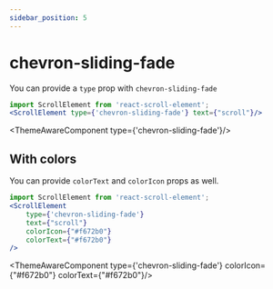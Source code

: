 ```yaml
---
sidebar_position: 5
---
```


# chevron-sliding-fade

You can provide a `type` prop with `chevron-sliding-fade`
```jsx
import ScrollElement from 'react-scroll-element';
<ScrollElement type={'chevron-sliding-fade'} text={"scroll"}/>
```


<ThemeAwareComponent type={'chevron-sliding-fade'}/>

## With colors

You can provide `colorText` and `colorIcon` props as well.
```jsx
import ScrollElement from 'react-scroll-element';
<ScrollElement
    type={'chevron-sliding-fade'}
    text={"scroll"}
    colorIcon={"#f672b0"}
    colorText={"#f672b0"}
/>
```

<ThemeAwareComponent type={'chevron-sliding-fade'} colorIcon={"#f672b0"} colorText={"#f672b0"}/>
